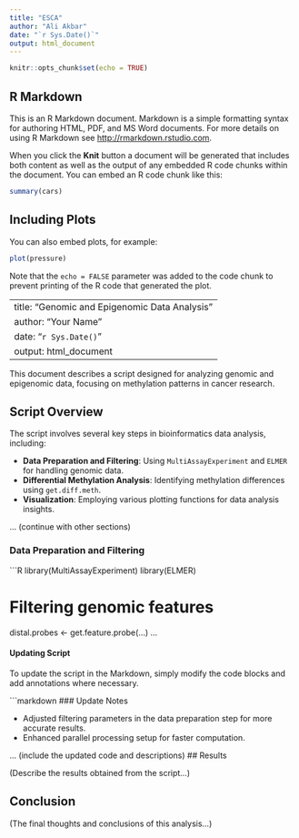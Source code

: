 ```yaml
---
title: "ESCA"
author: "Ali Akbar"
date: "`r Sys.Date()`"
output: html_document
---
```


```r
knitr::opts_chunk$set(echo = TRUE)
```

## R Markdown

This is an R Markdown document. Markdown is a simple formatting syntax for authoring HTML, PDF, and MS Word documents. For more details on using R Markdown see <http://rmarkdown.rstudio.com>.

When you click the **Knit** button a document will be generated that includes both content as well as the output of any embedded R code chunks within the document. You can embed an R code chunk like this:

```r
summary(cars)
```

## Including Plots

You can also embed plots, for example:

```r
plot(pressure)
```

Note that the `echo = FALSE` parameter was added to the code chunk to prevent printing of the R code that generated the plot.


---
title: "Genomic and Epigenomic Data Analysis"
author: "Your Name"
date: "`r Sys.Date()`"
output: html_document
---

This document describes a script designed for analyzing genomic and epigenomic data, focusing on methylation patterns in cancer research.


## Script Overview

The script involves several key steps in bioinformatics data analysis, including:

- **Data Preparation and Filtering**: Using `MultiAssayExperiment` and `ELMER` for handling genomic data.
- **Differential Methylation Analysis**: Identifying methylation differences using `get.diff.meth`.
- **Visualization**: Employing various plotting functions for data analysis insights.

... (continue with other sections)

### Data Preparation and Filtering

```R
library(MultiAssayExperiment)
library(ELMER)

# Filtering genomic features
distal.probes <- get.feature.probe(...)
...

#### Updating Script
To update the script in the Markdown, simply modify the code blocks and add annotations where necessary.

```markdown
### Update Notes

- Adjusted filtering parameters in the data preparation step for more accurate results.
- Enhanced parallel processing setup for faster computation.

... (include the updated code and descriptions)
## Results

(Describe the results obtained from the script...)

## Conclusion

(The final thoughts and conclusions of this analysis...)
